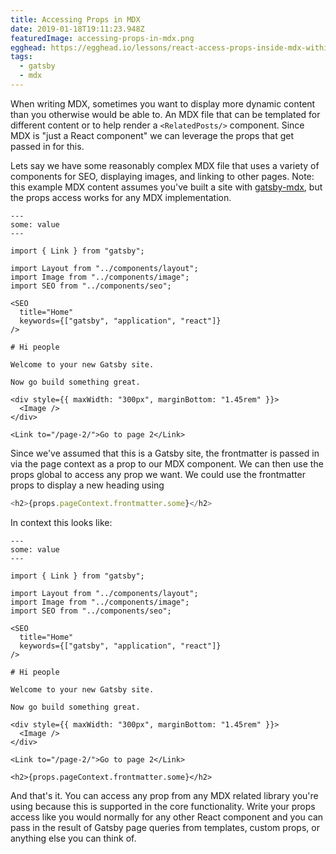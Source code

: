 ```yaml
---
title: Accessing Props in MDX
date: 2019-01-18T19:11:23.948Z
featuredImage: accessing-props-in-mdx.png
egghead: https://egghead.io/lessons/react-access-props-inside-mdx-within-a-gatsby-application/embed
tags:
  - gatsby
  - mdx
---
```


When writing MDX, sometimes you want to display more dynamic
content than you otherwise would be able to. An MDX file
that can be templated for different content or to help
render a `<RelatedPosts/>` component. Since MDX is "just a
React component" we can leverage the props that get passed
in for this.

Lets say we have some reasonably complex MDX file that uses
a variety of components for SEO, displaying images, and
linking to other pages. Note: this example MDX content
assumes you've built a site with
[gatsby-mdx](https://github.com/ChristopherBiscardi/gatsby-mdx),
but the props access works for any MDX implementation.

```mdx
---
some: value
---

import { Link } from "gatsby";

import Layout from "../components/layout";
import Image from "../components/image";
import SEO from "../components/seo";

<SEO
  title="Home"
  keywords={["gatsby", "application", "react"]}
/>

# Hi people

Welcome to your new Gatsby site.

Now go build something great.

<div style={{ maxWidth: "300px", marginBottom: "1.45rem" }}>
  <Image />
</div>

<Link to="/page-2/">Go to page 2</Link>
```

Since we've assumed that this is a Gatsby site, the
frontmatter is passed in via the page context as a prop to
our MDX component. We can then use the props global to
access any prop we want. We could use the frontmatter props
to display a new heading using

```js
<h2>{props.pageContext.frontmatter.some}</h2>
```

In context this looks like:

```mdx
---
some: value
---

import { Link } from "gatsby";

import Layout from "../components/layout";
import Image from "../components/image";
import SEO from "../components/seo";

<SEO
  title="Home"
  keywords={["gatsby", "application", "react"]}
/>

# Hi people

Welcome to your new Gatsby site.

Now go build something great.

<div style={{ maxWidth: "300px", marginBottom: "1.45rem" }}>
  <Image />
</div>

<Link to="/page-2/">Go to page 2</Link>

<h2>{props.pageContext.frontmatter.some}</h2>
```

And that's it. You can access any prop from any MDX related
library you're using because this is supported in the core
functionality. Write your props access like you would
normally for any other React component and you can pass in
the result of Gatsby page queries from templates, custom
props, or anything else you can think of.
